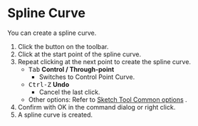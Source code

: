 
# Spline Curve

<Reference shortcut="" command="Spline Curve" button="Toolbar" />

You can create a spline curve.

1. Click the button on the toolbar.
2. Click at the start point of the spline curve.
3. Repeat clicking at the next point to create the spline curve.
   - <kbd>Tab</kbd> **Control / Through-point**
      - Switches to Control Point Curve.
   - <kbd>Ctrl-Z</kbd> **Undo**
      - Cancel the last click.
   - Other options: Refer to [Sketch Tool Common options](common-options) .
4. Confirm with OK in the command dialog or right click.
5. A spline curve is created.